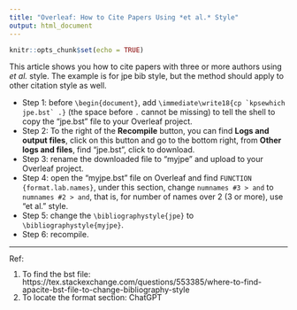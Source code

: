 ```yaml
---
title: "Overleaf: How to Cite Papers Using *et al.* Style"
output: html_document
---
```


```r
knitr::opts_chunk$set(echo = TRUE)
```

This article shows you how to cite papers with three or more authors using *et al.* style. The example is for jpe bib style, but the method should apply to other citation style as well.

- Step 1: before `\begin{document}`, add ```\immediate\write18{cp `kpsewhich jpe.bst` .}``` (the space before `.` cannot be missing) to tell the shell to copy the "jpe.bst" file to your Overleaf project.
- Step 2: To the right of the **Recompile** button, you can find **Logs and output files**, click on this button and go to the bottom right, from **Other logs and files**, find "jpe.bst", click to download.
- Step 3: rename the downloaded file to "myjpe" and upload to your Overleaf project.
- Step 4: open the "myjpe.bst" file on Overleaf and find `FUNCTION {format.lab.names}`, under this section, change `numnames #3 > and` to `numnames #2 > and`, that is, for number of names over 2 (3 or more), use "et al." style.
- Step 5: change the `\bibliographystyle{jpe}` to `\bibliographystyle{myjpe}`.
- Step 6: recompile.


<div style="line-height: 1em;">
----
Ref:

1. To find the bst file: https://tex.stackexchange.com/questions/553385/where-to-find-apacite-bst-file-to-change-bibliography-style
2. To locate the format section: ChatGPT

</div>
